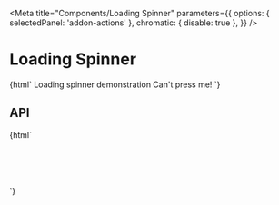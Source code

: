 

<Meta
  title="Components/Loading Spinner"
  parameters={{
    options: { selectedPanel: 'addon-actions' },
    chromatic: { disable: true },
  }}
/>

# Loading Spinner

<GuidelineLink path="loading-spinner" />

<Canvas withToolbar>
  <Story name="Base">{html`
    <pharos-loading-spinner></pharos-loading-spinner>
    <pharos-heading level="1" preset="5">Loading spinner demonstration</pharos-heading>
    <pharos-button @click="${() => action('Click')('Clicked')}">Can't press me!</pharos-button>
  `}</Story>
</Canvas>

## API

<ArgsTable of="pharos-loading-spinner" />

<Canvas withToolbar>
  <Story name="Scoped">{html`
    <div style="height: 5rem; width: 5rem; border: 1px solid black; position: relative;">
      <pharos-loading-spinner></pharos-loading-spinner>
    </div>
  `}</Story>
</Canvas>
